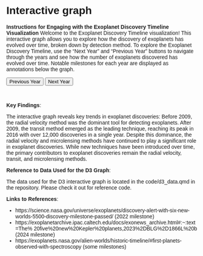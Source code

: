 # Interactive graph

**Instructions for Engaging with the Exoplanet Discovery Timeline Visualization**
Welcome to the Exoplanet Discovery Timeline visualization! This interactive graph allows you to explore how the discovery of exoplanets has evolved over time, broken down by detection method. To explore the Exoplanet Discovery Timeline, use the "Next Year" and "Previous Year" buttons to navigate through the years and see how the number of exoplanets discovered has evolved over time. Notable milestones for each year are displayed as annotations below the graph.

<style>
  * {
    font-family: sans-serif;
  }
</style> 

<div id="plot">
</div>

<button id="previousYearButton">Previous Year</button>
<button id="nextYearButton">Next Year</button>

<script src="https://cdn.jsdelivr.net/npm/d3@7"></script>
<script src="scripts/myscript.js"></script>

 <br>
 
**Key Findings**:

The interactive graph reveals key trends in exoplanet discoveries: Before 2009, the radial velocity method was the dominant tool for detecting exoplanets. After 2009, the transit method emerged as the leading technique, reaching its peak in 2016 with over 12,000 discoveries in a single year. Despite this dominance, the radial velocity and microlensing methods have continued to play a significant role in exoplanet discoveries. While new techniques have been introduced over time, the primary contributors to exoplanet discoveries remain the radial velocity, transit, and microlensing methods.

**Reference to Data Used for the D3 Graph**:

The data used for the D3 interactive graph is located in the code/d3_data.qmd in the repository. Please check it out for reference code. 

**Links to References**:

* https://science.nasa.gov/universe/exoplanets/discovery-alert-with-six-new-worlds-5500-discovery-milestone-passed/ (2022 milestone)
* https://exoplanetarchive.ipac.caltech.edu/docs/exonews_archive.html#:~:text=The%
20five%20new%20Kepler%20planets,2023%2DBLG%2D1866L%20b (2024 milestone)
* https://exoplanets.nasa.gov/alien-worlds/historic-timeline/#first-planets-observed-with-spectroscopy (some milestones)